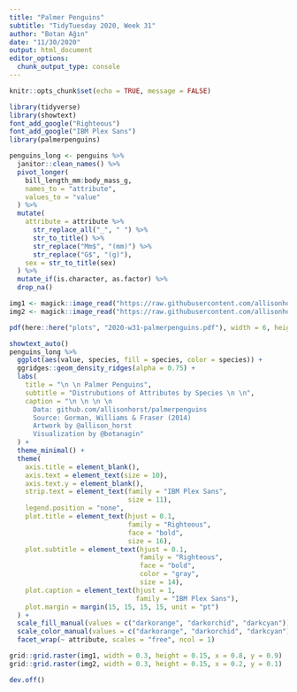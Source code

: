 ```yaml
---
title: "Palmer Penguins"
subtitle: "TidyTuesday 2020, Week 31"
author: "Botan Ağın"
date: "11/30/2020"
output: html_document
editor_options: 
  chunk_output_type: console
---
```


```r
knitr::opts_chunk$set(echo = TRUE, message = FALSE)
```

```r
library(tidyverse)
library(showtext)
font_add_google("Righteous")
font_add_google("IBM Plex Sans")
library(palmerpenguins)
```

```r
penguins_long <- penguins %>% 
  janitor::clean_names() %>% 
  pivot_longer(
    bill_length_mm:body_mass_g, 
    names_to = "attribute", 
    values_to = "value"
  ) %>% 
  mutate(
    attribute = attribute %>% 
      str_replace_all("_", " ") %>% 
      str_to_title() %>% 
      str_replace("Mm$", "(mm)") %>% 
      str_replace("G$", "(g)"),
    sex = str_to_title(sex)
  ) %>% 
  mutate_if(is.character, as.factor) %>% 
  drop_na()
```

```r
img1 <- magick::image_read("https://raw.githubusercontent.com/allisonhorst/palmerpenguins/master/man/figures/lter_penguins.png")
img2 <- magick::image_read("https://raw.githubusercontent.com/allisonhorst/palmerpenguins/master/man/figures/culmen_depth.png")

pdf(here::here("plots", "2020-w31-palmerpenguins.pdf"), width = 6, height = 9)

showtext_auto()
penguins_long %>% 
  ggplot(aes(value, species, fill = species, color = species)) +
  ggridges::geom_density_ridges(alpha = 0.75) + 
  labs(
    title = "\n \n Palmer Penguins",
    subtitle = "Distrubutions of Attributes by Species \n \n",
    caption = "\n \n \n \n
      Data: github.com/allisonhorst/palmerpenguins
      Source: Gorman, Williams & Fraser (2014)
      Artwork by @allison_horst
      Visualization by @botanagin"
  ) + 
  theme_minimal() + 
  theme(
    axis.title = element_blank(),
    axis.text = element_text(size = 10),
    axis.text.y = element_blank(),
    strip.text = element_text(family = "IBM Plex Sans", 
                              size = 11),
    legend.position = "none",
    plot.title = element_text(hjust = 0.1,
                              family = "Righteous",
                              face = "bold",
                              size = 16),
    plot.subtitle = element_text(hjust = 0.1, 
                                 family = "Righteous",
                                 face = "bold",
                                 color = "gray",
                                 size = 14),
    plot.caption = element_text(hjust = 1, 
                                family = "IBM Plex Sans"),
    plot.margin = margin(15, 15, 15, 15, unit = "pt")
  ) +
  scale_fill_manual(values = c("darkorange", "darkorchid", "darkcyan")) + 
  scale_color_manual(values = c("darkorange", "darkorchid", "darkcyan")) +
  facet_wrap(~ attribute, scales = "free", ncol = 1)

grid::grid.raster(img1, width = 0.3, height = 0.15, x = 0.8, y = 0.9)
grid::grid.raster(img2, width = 0.3, height = 0.15, x = 0.2, y = 0.1)

dev.off()
```

